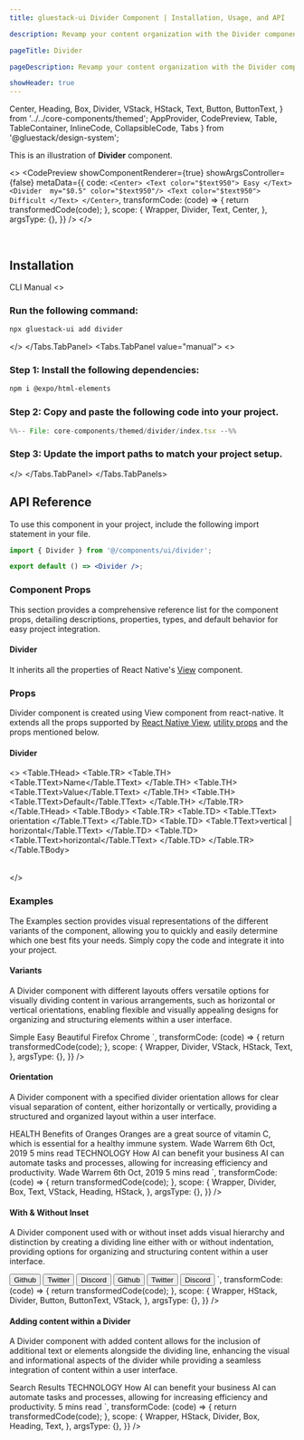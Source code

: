 ```yaml
---
title: gluestack-ui Divider Component | Installation, Usage, and API

description: Revamp your content organization with the Divider component! Use it to visually separate different sections of a list or group for a more structured and easy-to-read interface.

pageTitle: Divider

pageDescription: Revamp your content organization with the Divider component! Use it to visually separate different sections of a list or group for a more structured and easy-to-read interface.

showHeader: true
---
```



<Meta title="with-gluestack-style/components/Layout/Divider" />

  Center,
  Heading,
  Box,
  Divider,
  VStack,
  HStack,
  Text,
  Button,
  ButtonText,
} from '../../core-components/themed';
  AppProvider,
  CodePreview,
  Table,
  TableContainer,
  InlineCode,
  CollapsibleCode,
  Tabs
} from '@gluestack/design-system';

This is an illustration of **Divider** component.

<>
  <CodePreview
    showComponentRenderer={true}
    showArgsController={false}
    metaData={{
      code: `
        <Center>
          <Text color="$text950">
            Easy
          </Text>
          <Divider  my="$0.5" color="$text950"/>
          <Text color="$text950">
            Difficult
          </Text>
        </Center>
      `,
      transformCode: (code) => {
        return transformedCode(code);
      },
      scope: {
        Wrapper,
        Divider,
        Text,
        Center,
      },
      argsType: {},
    }}
  />
</>

<br />

## Installation

<Tabs value="cli" type="section">
  <Tabs.TabList>
      <Tabs.Tab value="cli">
        <Tabs.TabTitle>CLI</Tabs.TabTitle>
      </Tabs.Tab>
     <Tabs.Tab value="manual">
        <Tabs.TabTitle>Manual</Tabs.TabTitle>
     </Tabs.Tab>
  </Tabs.TabList>
  <Tabs.TabPanels>
    <Tabs.TabPanel value="cli">
<>

### Run the following command:
  ```bash
  npx gluestack-ui add divider
  ```
</>
    </Tabs.TabPanel>
    <Tabs.TabPanel value="manual"> 
<>

### Step 1: Install the following dependencies:
```bash
npm i @expo/html-elements
```

### Step 2: Copy and paste the following code into your project.
<CollapsibleCode>

```jsx 
%%-- File: core-components/themed/divider/index.tsx --%% 
```
</CollapsibleCode>

### Step 3: Update the import paths to match your project setup.
</>
    </Tabs.TabPanel>
  </Tabs.TabPanels>
</Tabs>

## API Reference

To use this component in your project, include the following import statement in your file.

```jsx
import { Divider } from '@/components/ui/divider';
```

```jsx
export default () => <Divider />;
```

### Component Props

This section provides a comprehensive reference list for the component props, detailing descriptions, properties, types, and default behavior for easy project integration.

#### Divider

It inherits all the properties of React Native's [View](https://reactnative.dev/docs/view) component.

### Props

Divider component is created using View component from react-native. It extends all the props supported by [React Native View](https://reactnative.dev/docs/view#props), [utility props](/ui/docs/styling/utility-and-sx-props) and the props mentioned below.

#### Divider

<>
  <TableContainer>
    <Table>
      <Table.THead>
        <Table.TR>
          <Table.TH>
            <Table.TText>Name</Table.TText>
          </Table.TH>
          <Table.TH>
            <Table.TText>Value</Table.TText>
          </Table.TH>
          <Table.TH>
            <Table.TText>Default</Table.TText>
          </Table.TH>
        </Table.TR>
      </Table.THead>
      <Table.TBody>
        <Table.TR>
          <Table.TD>
            <Table.TText>
              <InlineCode>orientation</InlineCode>
            </Table.TText>
          </Table.TD>
          <Table.TD>
            <Table.TText>vertical | horizontal</Table.TText>
          </Table.TD>
          <Table.TD>
            <Table.TText>horizontal</Table.TText>
          </Table.TD>
        </Table.TR>
      </Table.TBody>
    </Table>
  </TableContainer>
</>

<!-- ## Spec Doc

Explore the comprehensive details of the Divider in this document, including its implementation details, checklist, and potential future additions. Dive into the thought process behind the component and gain insights into its development journey.

<iframe
  style={{
    borderRadius: '8px',
    border: ' 1px solid rgba(0, 0, 0, 0.1)',
    aspectRatio: 736 / 585,
  }}
  src="https://www.figma.com/embed?embed_host=share&url=https%3A%2F%2Fwww.figma.com%2Fproto%2FNcXOxqKbdnGsLQNex3H76u%2F%25C2%25A0%25F0%259F%2593%259Agluestack-UI-handbook%3Fpage-id%3D6235%253A32067%26type%3Ddesign%26node-id%3D36691-1565%26viewport%3D920%252C274%252C0.04%26t%3DjMRBBCPwEPDbQwqL-1%26scaling%3Dscale-down%26starting-point-node-id%3D36691%253A1565%26mode%3Ddesign"
  allowFullScreen
/> -->

<!--

### Advanced

We provide in-depth information on how to customize and extend the component's functionality to meet your needs. Below, we describe how to modify the component to suit your requirements.

### Customizing the Divider

For customizing the Divider, you have to map styled view to Divider. You can refer [gluestack.io/style](/style/docs/getting-started/styled) on how to use styled components.

#### Usage

Default styling of the component can be found in the `components/divider` file. For reference, you can view the [source code](https://github.com/gluestack/gluestack-ui/blob/main/packages/themed/src/components/Divider) of the styled `Divider` component.

```jsx
// import the styles
import { Root } from 'components/core/divider/styled-components';

// import the createDivider function
import { createDivider } from '@gluestack-ui/divider';

// Understanding the API
const Divider = createDivider({
  Root,
});

// Using the Divider component
export default () => <Divider />;
```
-->

### Examples

The Examples section provides visual representations of the different variants of the component, allowing you to quickly and easily determine which one best fits your needs. Simply copy the code and integrate it into your project.

#### Variants

A Divider component with different layouts offers versatile options for visually dividing content in various arrangements, such as horizontal or vertical orientations, enabling flexible and visually appealing designs for organizing and structuring elements within a user interface.

<Wrapper>
  <CodePreview
    showComponentRenderer={true}
    showArgsController={false}
    metaData={{
      code: `
        <VStack
          space="md"
          justifyContent='center'
          alignItems='center'
        >
          <HStack
            h='$10'
            justifyContent='center'
            alignItems='center'
          >
            <Text>Simple</Text>
            <Divider
              orientation="vertical"
              mx='$2.5'
              bg='$emerald500'
              h={15}
              $dark-bg="$emerald400"
            />
            <Text>Easy</Text>
            <Divider
              orientation="vertical"
              mx='$2.5'
              bg='$indigo500'
              h={15}
              $dark-bg="$indigo400"
            />
            <Text>Beautiful</Text>
          </HStack>
          <VStack
            w={100}
            justifyContent='center'
            alignItems='center'
          >
            <Text>Firefox</Text>
            <Divider
              w={55}
              variant="horizontal"
              bg="$red500"
              $dark-bg="$red400"
            />
            <Text>Chrome</Text>
          </VStack>
        </VStack>
      `,
      transformCode: (code) => {
        return transformedCode(code);
      },
      scope: {
        Wrapper,
        Divider,
        VStack,
        HStack,
        Text,
      },
      argsType: {},
    }}
  />
</Wrapper>

#### Orientation

A Divider component with a specified divider orientation allows for clear visual separation of content, either horizontally or vertically, providing a structured and organized layout within a user interface.

<Wrapper>
  <CodePreview
    _rendererWrapper={{ py: '$8' }}
    showComponentRenderer={true}
    showArgsController={false}
    metaData={{
      code: `
        <VStack
          space='lg'
          p='$12'
          borderColor='$backgroundLight300'
          borderWidth='$1'
          rounded='$lg'
          mx='$5'
          $dark-borderColor="$backgroundDark700"
          >
          <Box>
            <Text size='xs' color='$darkBlue600' fontWeight='$bold'>
              HEALTH
            </Text>
            <Heading>
              Benefits of Oranges
            </Heading>
            <Text size='sm' mt='$1.5'>
              Oranges are a great source of vitamin C, which is essential for a healthy immune system.
            </Text>
            <HStack space='sm' mt='$3' h='$5'>
              <Text size='xs'>
                Wade Warrem
              </Text>
              <Divider orientation='vertical' bg='$trueGray300' />
              <Text size='xs'>
                6th Oct, 2019
              </Text>
              <Divider orientation='vertical' bg='$trueGray300'/>
              <Text size='xs'>
                5 mins read
              </Text>
            </HStack>
          </Box>
          <Divider
            bg="$trueGray300"
            $dark-bg="$backgroundDark700"
            />
          <Box>
            <Text size='xs' color='$darkBlue600' fontWeight='$bold'>
              TECHNOLOGY
            </Text>
            <Heading>
              How AI can benefit your business
            </Heading>
            <Text size='sm' mt='$1.5'>
              AI can automate tasks and processes, allowing for increasing efficiency and productivity.
            </Text>
            <HStack space='sm' mt='$3' h='$5'>
              <Text size='xs'>
                Wade Warrem
              </Text>
              <Divider orientation='vertical' bg='$trueGray300'/>
              <Text size='xs'>
                6th Oct, 2019
              </Text>
              <Divider orientation='vertical' bg='$trueGray300'/>
              <Text size='xs'>
                5 mins read
              </Text>
            </HStack>
          </Box>
        </VStack>
      `,
      transformCode: (code) => {
        return transformedCode(code);
      },
      scope: {
        Wrapper,
        Divider,
        Box,
        Text,
        VStack,
        Heading,
        HStack,
      },
      argsType: {},
    }}
  />
</Wrapper>

#### With & Without Inset

A Divider component used with or without inset adds visual hierarchy and distinction by creating a dividing line either with or without indentation, providing options for organizing and structuring content within a user interface.

<Wrapper>
  <CodePreview
    _rendererWrapper={{ py: '$8' }}
    showComponentRenderer={true}
    showArgsController={false}
    metaData={{
      code: `
        <VStack space='2xl'>
          <HStack px='$3' h='$8' rounded='$sm' borderWidth='$1' borderColor='$backgroundLight300' $dark-borderColor="$backgroundDark700"
          >
            <Button variant='link' size='xs'>
              <ButtonText >
                Github
              </ButtonText>
            </Button>
            <Divider orientation='vertical' mx='$2.5' />
            <Button variant='link' size='xs'>
              <ButtonText >
                Twitter
              </ButtonText>
            </Button>
            <Divider orientation='vertical' mx='$2.5'/>
            <Button variant='link' size='xs'>
              <ButtonText >
                Discord
              </ButtonText>
            </Button>
          </HStack>
          <HStack px='$3' h='$8' rounded='$sm' borderWidth='$1' borderColor='$backgroundLight300' alignItems='center' $dark-borderColor="$backgroundDark700"
          >
            <Button variant='link' size='xs'>
              <ButtonText >
                Github
              </ButtonText>
            </Button>
            <Divider orientation='vertical' h='50%' mx='$2.5'/>
            <Button variant='link' size='xs'>
              <ButtonText >
                Twitter
              </ButtonText>
            </Button>
            <Divider orientation='vertical' h='50%' mx='$2.5'/>
            <Button variant='link' size='xs'>
              <ButtonText >
                Discord
              </ButtonText>
            </Button>
          </HStack>
        </VStack>
      `,
      transformCode: (code) => {
        return transformedCode(code);
      },
      scope: {
        Wrapper,
        HStack,
        Divider,
        Button,
        ButtonText,
        VStack,
      },
      argsType: {},
    }}
  />
</Wrapper>

#### Adding content within a Divider

A Divider component with added content allows for the inclusion of additional text or elements alongside the dividing line, enhancing the visual and informational aspects of the divider while providing a seamless integration of content within a user interface.

<Wrapper>
  <CodePreview
    _rendererWrapper={{ py: '$8' }}
    showComponentRenderer={true}
    showArgsController={false}
    metaData={{
      code: `
        <Box py='$9' px='$20' m='$5' rounded='$lg' borderColor='$backgroundLight300' borderWidth='$1' $dark-borderColor="$backgroundDark700">
          <Heading size='3xl' >
            Search Results
          </Heading>
          <Divider mt='$4' mb='$6'/>
          <Box>
            <Text size='xs' color='$amber700' fontWeight='$bold'>
              TECHNOLOGY
            </Text>
            <Heading>
              How AI can benefit your business
            </Heading>
            <Text size='sm' mt='$1.5' >
              AI can automate tasks and processes, allowing for increasing efficiency and productivity.
            </Text>
            <HStack space='sm' mt='$3' alignItems='center'>
              <Divider bg='$amber700' w={18}/>
              <Text size='xs'  color='$amber700'>
                5 mins read
              </Text>
            </HStack>
          </Box>
        </Box>
      `,
      transformCode: (code) => {
        return transformedCode(code);
      },
      scope: {
        Wrapper,
        HStack,
        Divider,
        Box,
        Heading,
        Text,
      },
      argsType: {},
    }}
  />
</Wrapper>
